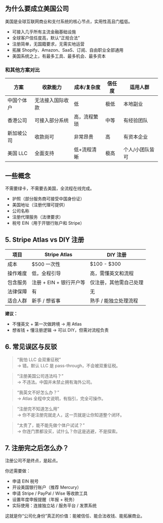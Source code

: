 ## 为什么要成立美国公司

美国是全球互联网商业和支付系统的核心节点，实用性高且门槛低。

- 可接入几乎所有主流金融基础设施
- 全球客户信任度高，默认“正规合法”
- 注册简单，无国籍要求，无需实地运营
- 拓展 Shopify、Amazon、SaaS、订阅、自由职业全部通用
- 美国系统之上，有最多工具、最多机会、最多资本

### 和其他方案对比

| 方案       | 收款能力         | 成本/复杂度  | 信任度 | 适用人群        |
| ---------- | ---------------- | ------------ | ------ | --------------- |
| 中国个体户 | 无法接入国际收款 | 低           | 极低   | 本地副业        |
| 香港公司   | 可接入部分系统   | 高，流程繁琐 | 中等   | 有经验团队      |
| 新加坡公司 | 收款尚可         | 非常昂贵     | 高     | 有资本企业      |
| 美国 LLC   | 全面支持         | 低+流程清晰  | 极高   | 个人/小团队皆可 |

## 一些概念

不需要绿卡，不需要去美国，全流程在线完成。

- 护照（部分服务商可接受中国身份证）
- 美国地址（注册代理可提供）
- 公司名称
- 注册代理服务（法律要求）
- 税号 EIN（用于开银行账户和 Stripe）

## 5. Stripe Atlas vs DIY 注册

| 项目     | Stripe Atlas            | DIY 注册               |
| -------- | ----------------------- | ---------------------- |
| 成本     | $500 一次性             | $100 - $300            |
| 操作难度 | 低，全程引导            | 高，需懂英文和流程     |
| 包含服务 | 注册 + EIN + 银行开户等 | 仅注册，其他需自己处理 |
| 法律保障 | 有                      | 无                     |
| 适合人群 | 新手 / 想省事           | 熟手 / 能独立处理流程  |

**建议：**

- 不懂英文 + 第一次做跨境 → 用 Atlas
- 想省钱 + 懂注册逻辑 → 可以 DIY，但需对流程负责

## 6. 常见误区与反驳

> “我怕 LLC 会双重征税”  
> → 错。默认 LLC 是 pass-through，不会被双重征税。

> “注册美国公司违法吗？”  
> → 不违法。中国并未禁止拥有海外公司。

> “我英文不好怎么办？”  
> → Atlas 全程中文说明，有指引，完全可操作。

> “注册完不知道怎么用”  
> → 你不是注册完就走人，这一页就是让你知道整个闭环。

> “太贵了，能不能先做个体户试试？”  
> → 你连门票都没买，试什么？你这是逃避，不是探索。

## 7. 注册完之后怎么办？

注册公司不是终点，是起点。

你还需要做：

- 申请 EIN 税号
- 开设美国银行账户（推荐 Mercury）
- 申请 Stripe / PayPal / Wise 等收款工具
- 设置年度申报提醒（年报 + 税务）
- 实际使用：连接独立站 / 服务平台 / 发票系统

这就是你“公司化身份”真正的价值：能被信任、能合法收钱、能拓展商业。
